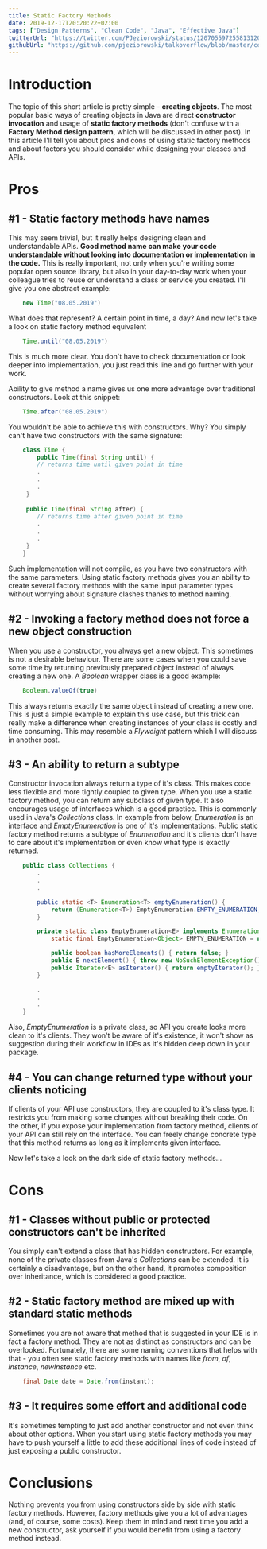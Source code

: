 ```yaml
---
title: Static Factory Methods
date: 2019-12-17T20:20:22+02:00
tags: ["Design Patterns", "Clean Code", "Java", "Effective Java"]
twitterUrl: "https://twitter.com/PJeziorowski/status/1207055972558131202"
githubUrl: "https://github.com/pjeziorowski/talkoverflow/blob/master/content/posts/static-factory-methods.mdx"
---
```

# Introduction
The topic of this short article is pretty simple - __creating objects__. The most popular basic ways of creating objects in Java are direct __constructor invocation__ and usage of __static factory methods__ (don't confuse with a __Factory Method design pattern__, which will be discussed in other post). In this article I'll tell you about pros and cons of using static factory methods and  about factors you should consider while designing your classes and APIs.

# Pros

## #1 - Static factory methods have names
<!-- TODO Factory Method Post Ref -->
This may seem trivial, but it really helps designing clean and understandable APIs. __Good method name can make your code understandable without looking into documentation or implementation in the code.__ This is really important, not only when you're writing some popular open source library, but also in your day-to-day work when your colleague tries to reuse or understand a class or service you created. I'll give you one abstract example:
```java
    new Time("08.05.2019")
```
What does that represent? A certain point in time, a day? And now let's take a look on static factory method equivalent
```java
    Time.until("08.05.2019")
```
This is much more clear. You don't have to check documentation or look deeper into implementation, you just read this line and go further with your work.

Ability to give method a name gives us one more advantage over traditional constructors. Look at this snippet:
```java
    Time.after("08.05.2019")
```
You wouldn't be able to achieve this with constructors. Why? You simply can't have two constructors with the same signature:
```java
    class Time {
    	public Time(final String until) { 
    	// returns time until given point in time
    	.
    	.
    	.
     } 
    
     public Time(final String after) { 
    	// returns time after given point in time
    	.
    	.
    	.
     }
    }
```
Such implementation will not compile, as you have two constructors with the same parameters. Using static factory methods gives you an ability to create several factory methods with the same input parameter types without worrying about signature clashes thanks to method naming.

## #2 - Invoking a factory method does not force a new object construction

When you use a constructor, you always get a new object. This sometimes is not a desirable behaviour. There are some cases when you could save some time by returning previously prepared object instead of always creating a new one. A *Boolean* wrapper class is a good example:
```java
    Boolean.valueOf(true)
```
This always returns exactly the same object instead of creating a new one. This is just a simple example to explain this use case, but this trick can really make a difference when creating instances of your class is costly and time consuming. This may resemble a *Flyweight* pattern which I will discuss in another post.

## #3 -  An ability to return a subtype

Constructor invocation always return a type of it's class. This makes code less flexible and more tightly coupled to given type. When you use a static factory method, you can return any subclass of given type. It also encourages usage of interfaces which is a good practice. This is commonly used in Java's *Collections* class. In example from below, *Enumeration* is an interface and *EmptyEnumeration* is one of it's implementations. Public static factory method returns a subtype of *Enumeration* and it's clients don't have to care about it's implementation or even know what type is exactly returned.
```java
    public class Collections {
        .
        .
        .

        public static <T> Enumeration<T> emptyEnumeration() {
            return (Enumeration<T>) EmptyEnumeration.EMPTY_ENUMERATION;
        }

        private static class EmptyEnumeration<E> implements Enumeration<E> {
            static final EmptyEnumeration<Object> EMPTY_ENUMERATION = new EmptyEnumeration<>();

            public boolean hasMoreElements() { return false; }
            public E nextElement() { throw new NoSuchElementException(); }
            public Iterator<E> asIterator() { return emptyIterator(); }
        }

        .
        .
        .
    }
```
Also, *EmptyEnumeration* is a private class, so API you create looks more clean to it's clients. They won't be aware of it's existence, it won't show as suggestion during their workflow in IDEs as it's hidden deep down in your package. 

## #4 - You can change returned type without your clients noticing

If clients of your API use constructors, they are coupled to it's class type. It restricts you from making some changes without breaking their code. On the other, if you expose your implementation from factory method, clients of your API can still rely on the interface. You can freely change concrete type that this method returns as long as it implements given interface. 

Now let's take a look on the dark side of static factory methods...

# Cons

## #1 - Classes without public or protected constructors can't be inherited

You simply can't extend a class that has hidden constructors. For example, none of the private classes from Java's *Collections* can be extended. It is certainly a disadvantage, but on the other hand, it promotes composition over inheritance, which is considered a good practice.

## #2 - Static factory method are mixed up with standard static methods

Sometimes you are not aware that method that is suggested in your IDE is in fact a factory method. They are not as distinct as constructors and can be overlooked. Fortunately, there are some naming conventions that helps with that - you often see static factory methods with names like *from*, *of*, *instance*, *newInstance* etc.
```java
    final Date date = Date.from(instant);
```
## #3 - It requires some effort and additional code

It's sometimes tempting to just add another constructor and not even think about other options. When you start using static factory methods you may have to push yourself a little  to add these additional lines of code instead of just exposing a public constructor.

# Conclusions

Nothing prevents you from using constructors side by side with static factory methods. However, factory methods give you a lot of advantages (and, of course, some costs). Keep them in mind and next time you add a new constructor, ask yourself if you would benefit from using a factory method instead.